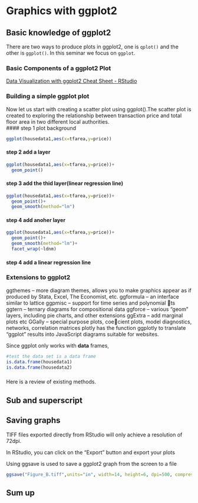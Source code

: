 # Graphics with ggplot2

## Basic knowledge of ggplot2 
There are two ways to produce plots in ggplot2, one is `qplot()` and the other is `ggplot()`. In this seminar we focus on `ggplot`.
  
### Basic Components of a ggplot2 Plot





[Data Visualization with ggplot2 Cheat Sheet - RStudio](https://rstudio.com/wp-content/uploads/2015/03/ggplot2-cheatsheet.pdf)


### Building a simple ggplot plot
Now let us start with creating a scatter plot using ggplot().The scatter plot is created to exploring the relationship between transaction price and total floor area in two different local authorities.  
#### step 1 plot background  
```r
ggplot(housedata1,aes(x=tfarea,y=price))
```
#### step 2 add a layer

```r
ggplot(housedata1,aes(x=tfarea,y=price))+
  geom_point()
```

#### step 3  add the thid layer(linear regression line)

```r
ggplot(housedata1,aes(x=tfarea,y=price))+
  geom_point()+
  geom_smooth(method="lm")
```



#### step 4 add anoher layer
```r
ggplot(housedata1,aes(x=tfarea,y=price))+
  geom_point()+
  geom_smooth(method="lm")+
  facet_wrap(~ldnm)
```
#### step 4  add a linear regression line


####  

###
####


####

####



### Extensions to ggplot2

ggthemes – more diagram themes, allows you to make graphics appear as if produced by Stata,
Excel, The Economist, etc.
ggformula – an interface similar to lattice
ggpmisc – support for time series and polynomial ts
ggtern – ternary diagrams for compositional data
ggforce – various “geom” layers, including pie charts, and other extensions
ggExtra – add marginal plots etc
 GGally – special purpose plots, coecient plots, model diagnostics, networks, correlation matrices
 plotly has the function ggplotly to translate “ggplot” results into JavaScript diagrams suitable for
websites.



Since ggplot only works with **data** frames, 


```r
#test the data set is a data frame
is.data.frame(housedata1)
is.data.frame(housedata2)
```





### 


####
Here is a review of existing methods.





## Sub and superscript



## Saving graphs
TIFF files exported directly from RStudio will only achieve a resolution of 72dpi.


In RStudio, you can click on the “Export” button and export your plots


Using ggsave is used to save a ggplot2 graph from the screen to a file

```r
ggsave("Figure_B.tiff",units="in", width=14, height=6, dpi=500, compression = 'lzw')  
```

## Sum up



